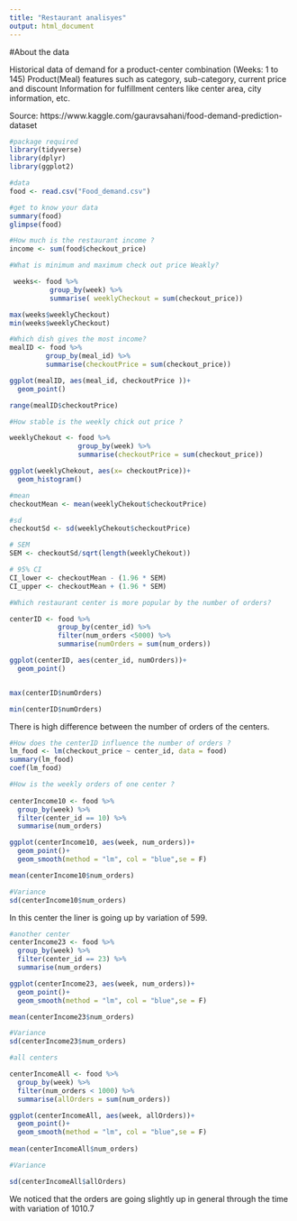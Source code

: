 ```yaml
---
title: "Restaurant analisyes"
output: html_document
---
```

#About the data

Historical data of demand for a product-center combination (Weeks: 1 to 145)
Product(Meal) features such as category, sub-category, current price and discount
Information for fulfillment centers like center area, city information, etc.

Source:
https://www.kaggle.com/gauravsahani/food-demand-prediction-dataset

```r
#package required
library(tidyverse)
library(dplyr)
library(ggplot2)

#data
food <- read.csv("Food_demand.csv")
```

```r

#get to know your data
summary(food)
glimpse(food)
```

```r
#How much is the restaurant income ?
income <- sum(food$checkout_price)

#What is minimum and maximum check out price Weakly?

 weeks<- food %>% 
          group_by(week) %>% 
          summarise( weeklyCheckout = sum(checkout_price))

max(weeks$weeklyCheckout)
min(weeks$weeklyCheckout)
```


```r
#Which dish gives the most income?
mealID <- food %>% 
         group_by(meal_id) %>% 
         summarise(checkoutPrice = sum(checkout_price))

ggplot(mealID, aes(meal_id, checkoutPrice ))+
  geom_point()

range(mealID$checkoutPrice)

```


```r
#How stable is the weekly chick out price ?

weeklyChekout <- food %>% 
                 group_by(week) %>% 
                 summarise(checkoutPrice = sum(checkout_price))

ggplot(weeklyChekout, aes(x= checkoutPrice))+
  geom_histogram()

#mean
checkoutMean <- mean(weeklyChekout$checkoutPrice)

#sd
checkoutSd <- sd(weeklyChekout$checkoutPrice)

# SEM 
SEM <- checkoutSd/sqrt(length(weeklyChekout))

# 95% CI
CI_lower <- checkoutMean - (1.96 * SEM)
CI_upper <- checkoutMean + (1.96 * SEM)


```


```r
#Which restaurant center is more popular by the number of orders?

centerID <- food %>% 
            group_by(center_id) %>%
            filter(num_orders <5000) %>% 
            summarise(numOrders = sum(num_orders))

ggplot(centerID, aes(center_id, numOrders))+
  geom_point()


max(centerID$numOrders)

min(centerID$numOrders)


```
There is high difference between the number of orders of the centers.

```r
#How does the centerID influence the number of orders ?
lm_food <- lm(checkout_price ~ center_id, data = food)
summary(lm_food)
coef(lm_food)
```


```r
#How is the weekly orders of one center ?
 
centerIncome10 <- food %>% 
  group_by(week) %>% 
  filter(center_id == 10) %>% 
  summarise(num_orders)  

ggplot(centerIncome10, aes(week, num_orders))+
  geom_point()+
  geom_smooth(method = "lm", col = "blue",se = F)

mean(centerIncome10$num_orders)

#Variance
sd(centerIncome10$num_orders)
```
In this center the liner is going up by variation of 599.

```r
#another center
centerIncome23 <- food %>% 
  group_by(week) %>% 
  filter(center_id == 23) %>% 
  summarise(num_orders)

ggplot(centerIncome23, aes(week, num_orders))+
  geom_point()+
  geom_smooth(method = "lm", col = "blue",se = F)

mean(centerIncome23$num_orders)

#Variance
sd(centerIncome23$num_orders)

```


```r
#all centers

centerIncomeAll <- food %>% 
  group_by(week) %>%
  filter(num_orders < 1000) %>% 
  summarise(allOrders = sum(num_orders))

ggplot(centerIncomeAll, aes(week, allOrders))+
  geom_point()+
  geom_smooth(method = "lm", col = "blue",se = F)
  
mean(centerIncomeAll$num_orders)

#Variance 

sd(centerIncomeAll$allOrders)
```
We noticed that the orders are going slightly up in general through the time with variation of 1010.7 


